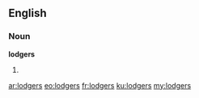 ==English==

===Noun===
'''lodgers'''

# {{plural of|[[lodger]]}}

[[ar:lodgers]]
[[eo:lodgers]]
[[fr:lodgers]]
[[ku:lodgers]]
[[my:lodgers]]
